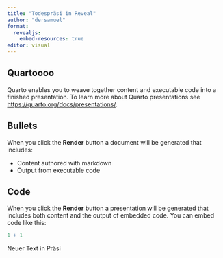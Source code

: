 ```yaml
---
title: "Todespräsi in Reveal"
author: "dersamuel"
format: 
  revealjs:
    embed-resources: true
editor: visual
---
```


## Quartoooo

Quarto enables you to weave together content and executable code into a finished presentation. To learn more about Quarto presentations see <https://quarto.org/docs/presentations/>.

## Bullets

When you click the **Render** button a document will be generated that includes:

-   Content authored with markdown
-   Output from executable code

## Code

When you click the **Render** button a presentation will be generated that includes both content and the output of embedded code. You can embed code like this:

```r
1 + 1
```

Neuer Text in Präsi
